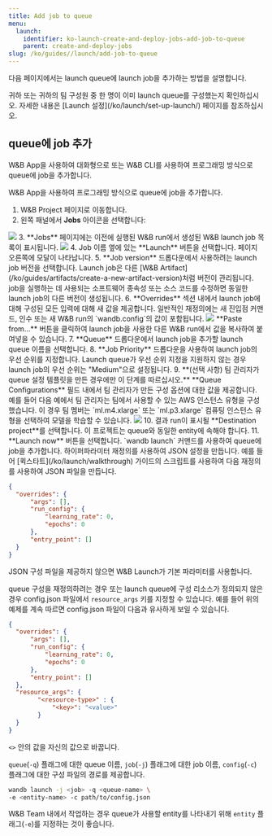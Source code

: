 ```yaml
---
title: Add job to queue
menu:
  launch:
    identifier: ko-launch-create-and-deploy-jobs-add-job-to-queue
    parent: create-and-deploy-jobs
slug: /ko/guides//launch/add-job-to-queue
---
```


다음 페이지에서는 launch queue에 launch job을 추가하는 방법을 설명합니다.

<Note>
귀하 또는 귀하의 팀 구성원 중 한 명이 이미 launch queue를 구성했는지 확인하십시오. 자세한 내용은 [Launch 설정](/ko/launch/set-up-launch/) 페이지를 참조하십시오.
</Note>

## queue에 job 추가

W&B App을 사용하여 대화형으로 또는 W&B CLI를 사용하여 프로그래밍 방식으로 queue에 job을 추가합니다.

<Tabs>
<Tab title="W&B app">
W&B App을 사용하여 프로그래밍 방식으로 queue에 job을 추가합니다.

1. W&B Project 페이지로 이동합니다.
2. 왼쪽 패널에서 **Jobs** 아이콘을 선택합니다:
  <Frame>
    <img src="/images/launch/project_jobs_tab_gs.png"  />
</Frame>
3. **Jobs** 페이지에는 이전에 실행된 W&B run에서 생성된 W&B launch job 목록이 표시됩니다.
  <Frame>
    <img src="/images/launch/view_jobs.png"  />
</Frame>
4. Job 이름 옆에 있는 **Launch** 버튼을 선택합니다. 페이지 오른쪽에 모달이 나타납니다.
5. **Job version** 드롭다운에서 사용하려는 launch job 버전을 선택합니다. Launch job은 다른 [W&B Artifact](/ko/guides/artifacts/create-a-new-artifact-version)처럼 버전이 관리됩니다. job을 실행하는 데 사용되는 소프트웨어 종속성 또는 소스 코드를 수정하면 동일한 launch job의 다른 버전이 생성됩니다.
6. **Overrides** 섹션 내에서 launch job에 대해 구성된 모든 입력에 대해 새 값을 제공합니다. 일반적인 재정의에는 새 진입점 커맨드, 인수 또는 새 W&B run의 `wandb.config`의 값이 포함됩니다.
  <Frame>
    <img src="/images/launch/create_starter_queue_gs.png"  />
</Frame>
  **Paste from...** 버튼을 클릭하여 launch job을 사용한 다른 W&B run에서 값을 복사하여 붙여넣을 수 있습니다.
7. **Queue** 드롭다운에서 launch job을 추가할 launch queue 이름을 선택합니다.
8. **Job Priority** 드롭다운을 사용하여 launch job의 우선 순위를 지정합니다. Launch queue가 우선 순위 지정을 지원하지 않는 경우 launch job의 우선 순위는 "Medium"으로 설정됩니다.
9. **(선택 사항) 팀 관리자가 queue 설정 템플릿을 만든 경우에만 이 단계를 따르십시오.**
**Queue Configurations** 필드 내에서 팀 관리자가 만든 구성 옵션에 대한 값을 제공합니다.
예를 들어 다음 예에서 팀 관리자는 팀에서 사용할 수 있는 AWS 인스턴스 유형을 구성했습니다. 이 경우 팀 멤버는 `ml.m4.xlarge` 또는 `ml.p3.xlarge` 컴퓨팅 인스턴스 유형을 선택하여 모델을 학습할 수 있습니다.
<Frame>
    <img src="/images/launch/team_member_use_config_template.png"  />
</Frame>
10. 결과 run이 표시될 **Destination project**를 선택합니다. 이 프로젝트는 queue와 동일한 entity에 속해야 합니다.
11. **Launch now** 버튼을 선택합니다.
</Tab>
<Tab title="W&B CLI">
`wandb launch` 커맨드를 사용하여 queue에 job을 추가합니다. 하이퍼파라미터 재정의를 사용하여 JSON 설정을 만듭니다. 예를 들어 [퀵스타트](/ko/launch/walkthrough) 가이드의 스크립트를 사용하여 다음 재정의를 사용하여 JSON 파일을 만듭니다.

```json title="config.json"
{
  "overrides": {
      "args": [],
      "run_config": {
          "learning_rate": 0,
          "epochs": 0
      },   
      "entry_point": []
  }
}
```

<Note>
JSON 구성 파일을 제공하지 않으면 W&B Launch가 기본 파라미터를 사용합니다.
</Note>

queue 구성을 재정의하려는 경우 또는 launch queue에 구성 리소스가 정의되지 않은 경우 config.json 파일에서 `resource_args` 키를 지정할 수 있습니다. 예를 들어 위의 예제를 계속 따르면 config.json 파일이 다음과 유사하게 보일 수 있습니다.

```json title="config.json"
{
  "overrides": {
      "args": [],
      "run_config": {
          "learning_rate": 0,
          "epochs": 0
      },
      "entry_point": []
  },
  "resource_args": {
        "<resource-type>" : {
            "<key>": "<value>"
        }
  }
}
```

`<>` 안의 값을 자신의 값으로 바꿉니다.

`queue`(`-q`) 플래그에 대한 queue 이름, `job`(`-j`) 플래그에 대한 job 이름, `config`(`-c`) 플래그에 대한 구성 파일의 경로를 제공합니다.

```bash
wandb launch -j <job> -q <queue-name> \ 
-e <entity-name> -c path/to/config.json
```
W&B Team 내에서 작업하는 경우 queue가 사용할 entity를 나타내기 위해 `entity` 플래그(`-e`)를 지정하는 것이 좋습니다.
</Tab>
</Tabs>
